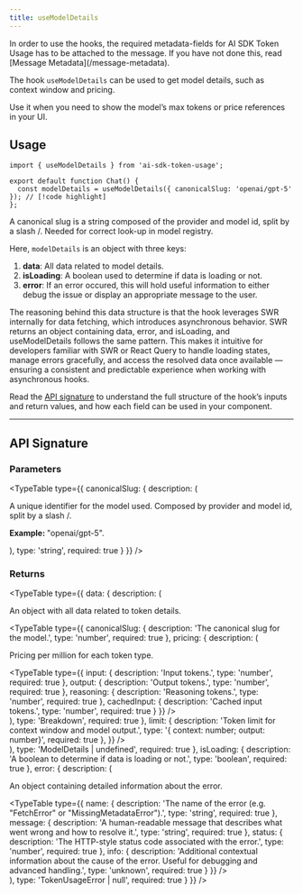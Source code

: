 ```yaml
---
title: useModelDetails
---
```


<Callout type="warn" title="Message metadata required">
  In order to use the hooks, the required metadata-fields for AI SDK Token Usage has to be attached to the message.
  If you have not done this, read [Message Metadata](/message-metadata).
</Callout>

The hook `useModelDetails` can be used to get model details, such as context window and pricing.

Use it when you need to show the model’s max tokens or price references in your UI.

## Usage

```tsx
import { useModelDetails } from 'ai-sdk-token-usage';

export default function Chat() {
  const modelDetails = useModelDetails({ canonicalSlug: 'openai/gpt-5' }); // [!code highlight]
};
```

<Callout>A canonical slug is a string composed of the provider and model id, split by a slash /. Needed for correct look-up in model registry.</Callout>

Here, `modelDetails` is an object with three keys:

1. **data**: All data related to model details.
2. **isLoading**: A boolean used to determine if data is loading or not.
3. **error**: If an error occured, this will hold useful information to either debug the issue or display an appropriate message to the user.

The reasoning behind this data structure is that the hook leverages SWR internally for data fetching, which introduces asynchronous behavior. 
SWR returns an object containing data, error, and isLoading, and useModelDetails follows the same pattern. 
This makes it intuitive for developers familiar with SWR or React Query to handle loading states, manage errors gracefully, and access the resolved
data once available — ensuring a consistent and predictable experience when working with asynchronous hooks.

Read the [API signature](#api-signature) to understand the full structure of the hook’s inputs and return values, and how each field can be 
used in your component.

---

## API Signature

### Parameters


<TypeTable
  type={{
    canonicalSlug: {
      description: (
        <div>
          <p>A unique identifier for the model used. Composed by provider and model id, split by a slash /.</p>
          <p><strong>Example: </strong>"openai/gpt-5".</p>
        </div>
      ),
      type: 'string',
      required: true
    }
  }}
/>

### Returns

<TypeTable
  type={{
    data: {
      description: (
        <div>
          <p>An object with all data related to token details.</p>
          <TypeTable
            type={{
              canonicalSlug: {
                description: 'The canonical slug for the model.',
                type: 'number',
                required: true
              },
              pricing: {
                description: (
                  <div>
                    <p>Pricing per million for each token type.</p>
                    <TypeTable
                      type={{
                        input: {
                          description: 'Input tokens.',
                          type: 'number',
                          required: true
                        },
                        output: {
                          description: 'Output tokens.',
                          type: 'number',
                          required: true
                        },
                        reasoning: {
                          description: 'Reasoning tokens.',
                          type: 'number',
                          required: true
                        },
                        cachedInput: {
                          description: 'Cached input tokens.',
                          type: 'number',
                          required: true
                        }
                      }}
                    />
                  </div>
                ),
                type: 'Breakdown',
                required: true
              },
              limit: {
                description: 'Token limit for context window and model output.',
                type: '{ context: number; output: number}',
                required: true
              },
            }}
          />
        </div>
      ),
      type: 'ModelDetails | undefined',
      required: true
    },
    isLoading: {
      description: 'A boolean to determine if data is loading or not.',
      type: 'boolean',
      required: true
    },
    error: {
      description: (
        <div>
          <p>An object containing detailed information about the error.</p>
          <TypeTable
            type={{
              name: {
                description: 'The name of the error (e.g. "FetchError" or "MissingMetadataError").',
                type: 'string',
                required: true
              },
              message: {
                description:
                  'A human-readable message that describes what went wrong and how to resolve it.',
                type: 'string',
                required: true
              },
              status: {
                description: 'The HTTP-style status code associated with the error.',
                type: 'number',
                required: true
              },
              info: {
                description:
                  'Additional contextual information about the cause of the error. Useful for debugging and advanced handling.',
                type: 'unknown',
                required: true
              }
            }}
          />
        </div>
      ),
      type: 'TokenUsageError | null',
      required: true
    }
  }}
/>